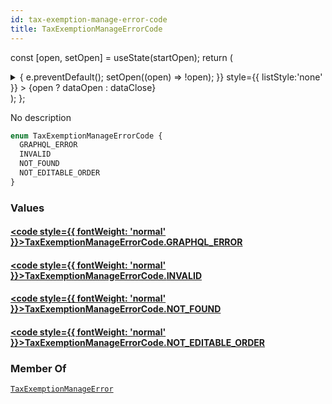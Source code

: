 ```yaml
---
id: tax-exemption-manage-error-code
title: TaxExemptionManageErrorCode
---
```






const [open, setOpen] = useState(startOpen);
return (
<details {...(open ? { open: true } : {})} className="details" style={{ border:'none', boxShadow:'none', background:'var(--ifm-background-color)' }}>
<summary
onClick={(e) => {
e.preventDefault();
setOpen((open) => !open);
}}
style={{ listStyle:'none' }} >
{open ? dataOpen : dataClose}
</summary>
{open && children}
</details>
);
};

No description

```graphql
enum TaxExemptionManageErrorCode {
  GRAPHQL_ERROR
  INVALID
  NOT_FOUND
  NOT_EDITABLE_ORDER
}
```

### Values

#### [<code style={{ fontWeight: 'normal' }}>TaxExemptionManageErrorCode.<b>GRAPHQL_ERROR</b></code>](#)

#### [<code style={{ fontWeight: 'normal' }}>TaxExemptionManageErrorCode.<b>INVALID</b></code>](#)

#### [<code style={{ fontWeight: 'normal' }}>TaxExemptionManageErrorCode.<b>NOT_FOUND</b></code>](#)

#### [<code style={{ fontWeight: 'normal' }}>TaxExemptionManageErrorCode.<b>NOT_EDITABLE_ORDER</b></code>](#)

### Member Of

[`TaxExemptionManageError`](../../../api-reference/taxes/objects/tax-exemption-manage-error.mdx) <Badge class="badge badge--secondary" text="object"/>

